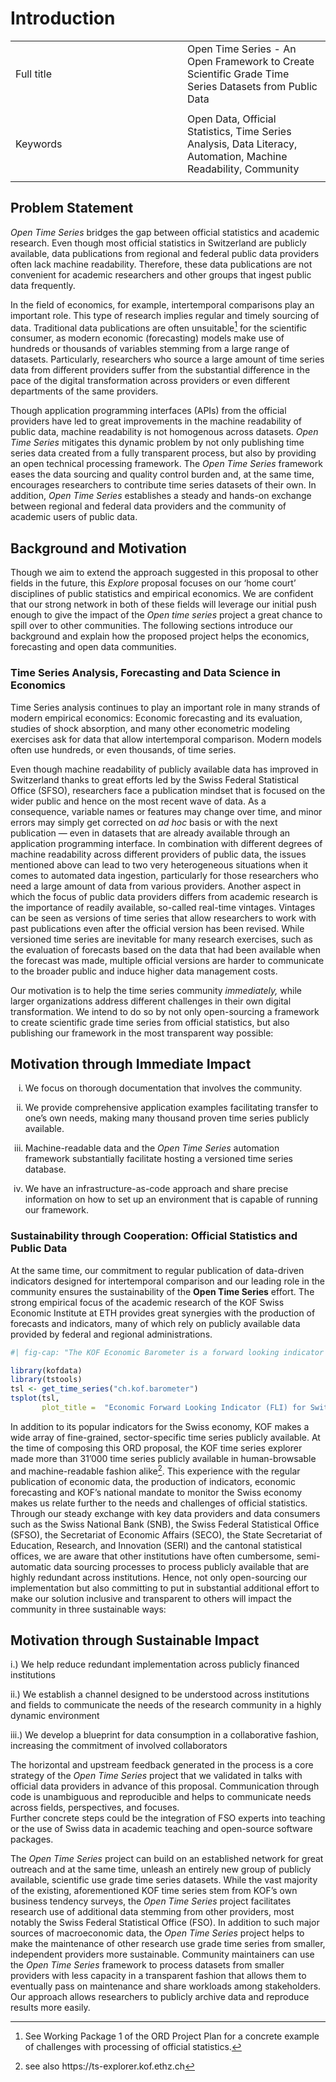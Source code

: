 # Introduction


|  |  |
|:-----|:----|
|   Full title  |  Open Time Series - An Open Framework to Create Scientific Grade Time Series Datasets from Public Data
  |
|  Keywords |  Open Data, Official Statistics, Time Series Analysis, Data Literacy, Automation, Machine Readability, Community
 |


## Problem Statement

*Open Time Series* bridges the gap between official statistics and academic research. Even though most official statistics in Switzerland are publicly available, data publications from regional and federal public data providers often lack machine readability. Therefore, these data publications are not convenient for academic researchers and other groups that ingest public data frequently.

In the field of economics, for example, intertemporal comparisons play an important role. This type of research implies regular and timely sourcing of data.
Traditional data publications are often unsuitable^[See Working Package 1 of the ORD Project Plan for a concrete example of challenges with processing of official statistics.] for the scientific consumer, as modern economic (forecasting) models make use of hundreds or thousands of variables stemming from a large range of datasets.
Particularly, researchers who source a large amount of time series data from different providers suffer from the substantial difference in the pace of the digital transformation across providers or even different departments of the same providers. 
 
Though application programming interfaces (APIs) from the official providers have led to great improvements in the machine readability of public data, machine readability is not homogenous across datasets. *Open Time Series* mitigates this dynamic problem by not only publishing time series data created from a fully transparent process, but also by providing an open technical processing framework. The *Open Time Series* framework eases the data sourcing and quality control burden and, at the same time, encourages researchers to contribute time series datasets of their own. In addition, *Open Time Series* establishes a steady and hands-on exchange between regional and federal data providers and the community of academic users of public data.


## Background and Motivation

Though we aim to extend the approach suggested in this proposal to other fields in the future, this *Explore* proposal focuses on our 'home court' disciplines of public statistics and empirical economics.
We are confident that our strong network in both of these fields will leverage our initial push enough to give the impact of the *Open time series* project a great chance to spill over to other communities. 
The following sections introduce our background and explain how the proposed project helps the economics, forecasting and open data communities. 

### Time Series Analysis, Forecasting and Data Science in Economics {.unnumbered}

Time Series analysis continues to play an important role in many strands of modern empirical economics: 
Economic forecasting and its evaluation, studies of shock absorption, and many other econometric modeling exercises ask for data that allow intertemporal comparison. 
Modern models often use hundreds, or even thousands, of time series. 

Even though machine readability of publicly available data has improved in Switzerland thanks to great efforts led by the Swiss Federal Statistical Office (SFSO), researchers face a publication mindset that is focused on the wider public and hence on the most recent wave of data. 
As a consequence, variable names or features may change over time, and minor errors may simply get corrected on *ad hoc* basis or with the next publication — even in datasets that are already available through an application programming interface. 
In combination with different degrees of machine readability across different providers of public data, the issues mentioned above can lead to two very heterogeneous situations when it comes to automated data ingestion, particularly for those researchers who need a large amount of data from various providers. 
Another aspect in which the focus of public data providers differs from academic research is the importance of readily available, so-called real-time vintages. 
Vintages can be seen as versions of time series that allow researchers to work with past publications even after the official version has been revised. 
While versioned time series are inevitable for many research exercises, such as the evaluation of forecasts based on the data that had been available when the forecast was made, multiple official versions are harder to communicate to the broader public and induce higher data management costs. 

Our motivation is to help the time series community *immediately,* while larger organizations address different challenges in their own digital transformation.
We intend to do so by not only open-sourcing a framework to create scientific grade time series from official statistics, but also publishing our framework in the most transparent way possible:

::: callout-note

## Motivation through Immediate Impact

i) We focus on thorough documentation that involves the community.

ii) We provide comprehensive application examples facilitating transfer to one's own needs, making many thousand proven time series publicly available.

iii) Machine-readable data and the *Open Time Series* automation framework substantially facilitate hosting a versioned time series database.

iv) We have an infrastructure-as-code approach and share precise information on how to set up an environment that is capable of running our framework. 


:::

### Sustainability through Cooperation: Official Statistics and Public Data {.unnumbered}

At the same time, our commitment to regular publication of data-driven indicators designed for intertemporal comparison and our leading role in the community ensures the sustainability of the **Open Time Series** effort.
The strong empirical focus of the academic research of the KOF Swiss Economic Institute at ETH provides great synergies with the production of forecasts and indicators, many of which rely on publicly available data provided by federal and regional administrations.

```r
#| fig-cap: "The KOF Economic Barometer is a forward looking indicator (FLI) for the Swiss economy. It is well received in Switzerland and used as the official FLI for Switzerland by the International Monetary Fund (IMF). source: KOF Swiss Economic Institute, ETH Zurich."

library(kofdata)
library(tstools)
tsl <- get_time_series("ch.kof.barometer")
tsplot(tsl,
       plot_title =  "Economic Forward Looking Indicator (FLI) for Switzerland")


```

In addition to its popular indicators for the Swiss economy, KOF makes a wide array of fine-grained, sector-specific time series publicly available. 
At the time of composing this ORD proposal, the KOF time series explorer made more than 31'000 time series publicly available in human-browsable and machine-readable fashion alike^[see also https://ts-explorer.kof.ethz.ch].
This experience with the regular publication of economic data, the production of indicators, economic forecasting and KOF's national mandate to monitor the Swiss economy makes us relate further to the needs and challenges of official statistics.
Through our steady exchange with key data providers and data consumers such as the Swiss National Bank (SNB), the Swiss Federal Statistical Office (SFSO), the Secretariat of Economic Affairs (SECO), the State Secretariat of Education, Research, and Innovation (SERI) and the cantonal statistical offices, we are aware that other institutions have often cumbersome, semi-automatic data sourcing processes to process publicly available that are highly redundant across institutions.
Hence, not only open-sourcing our implementation but also committing to put in substantial additional effort to make our solution inclusive and transparent to others will impact the community in three sustainable ways: 

::: callout-note

## Motivation through Sustainable Impact 

i.) We help reduce redundant implementation across publicly financed institutions

ii.) We establish a channel designed to be understood across institutions and fields to communicate the needs of the research community in a highly dynamic environment

iii.) We develop a blueprint for data consumption in a collaborative fashion, increasing the commitment of involved collaborators

:::

The horizontal and upstream feedback generated in the process is a core strategy of the *Open Time Series* project that we validated in talks with official data providers in advance of this proposal.
Communication through code is unambiguous and reproducible and helps to communicate needs across fields, perspectives, and focuses.  
Further concrete steps could be the integration of FSO experts into teaching or the use of Swiss data in academic teaching and open-source software packages.

The *Open Time Series* project can build on an established network for great outreach and at the same time, unleash an entirely new group of publicly available, scientific use grade time series datasets. 
While the vast majority of the existing, aforementioned KOF time series stem from KOF's own business tendency surveys, the *Open Time Series* project facilitates research use of additional data stemming from other providers, most notably the Swiss Federal Statistical Office (FSO).
In addition to such major sources of macroeconomic data, the *Open Time Series* project helps to make the maintenance of other research use grade time series from smaller, independent providers more sustainable.
Community maintainers can use the *Open Time Series* framework to process datasets from smaller providers with less capacity in a transparent fashion that allows them to eventually pass on maintenance and share workloads among stakeholders.
Our approach allows researchers to publicly archive data and reproduce results more easily.
